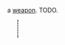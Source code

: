 {{FixTitle}}
a [[Items#weapons|weapon]]. TODO.

{{Item|<nowiki>Г</nowiki>}}
<div style="border-left:2px dotted black; margin:10px 23px; height:40px;"></div>
{{Desc
|pistol
|a small handgun, rusted but functional, capable of doing moderate damage over a medium range.
|not craftable
|weighs 12 units
|internal name (for bot developers): pistol
|finding:
|''please edit this section''
}}